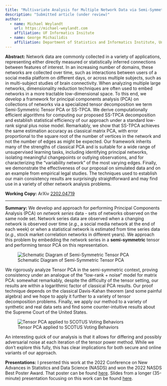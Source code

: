 ```yaml
---
title: "Multivariate Analysis for Multiple Network Data via Semi-Symmetric Tensor PCA"
description: "Submitted article (under review)"
author:
  - name: Michael Weylandt
    url: https://michael-weylandt.com
    affiliation: UF Informatics Insitute
  - name: George Michailidis
    affiliation: Department of Statistics and Informatics Institute, University of Florida
---
```


**Abstract:** Network data are commonly collected in a variety of applications,
representing either directly measured or statistically inferred connections
between features of interest. In an increasing number of domains, these
networks are collected over time, such as interactions between users of a
social media platform on different days, or across multiple subjects, such as
in multi-subject studies of brain connectivity. When analyzing multiple large
networks, dimensionality reduction techniques are often used to embed networks
in a more tractable low-dimensional space. To this end, we develop a framework
for principal components analysis (PCA) on collections of networks via a
specialized tensor decomposition we term Semi-Symmetric Tensor PCA or SS-TPCA.
We derive computationally efficient algorithms for computing our proposed
SS-TPCA decomposition and establish statistical efficiency of our approach
under a standard low-rank signal plus noise model. Remarkably, we show that
SS-TPCA achieves the same estimation accuracy as classical matrix PCA, with
error proportional to the square root of the number of vertices in the network
and not the number of edges as might be expected. Our framework inherits many
of the strengths of classical PCA and is suitable for a wide range of
unsupervised learning tasks, including identifying principal networks,
isolating meaningful changepoints or outlying observations, and for
characterizing the "variability network" of the most varying edges. Finally, we
demonstrate the effectiveness of our proposal on simulated data and on an
example from empirical legal studies. The techniques used to establish our main
consistency results are surprisingly straightforward and may find use in a
variety of other network analysis problems.

**Working Copy:** ArXiv [2202.04719](https://arxiv.org/abs/2202.04719)

<hr>

**Summary:** We develop and approach for performing Principal Components Analysis (PCA) on *network series* data - sets of networks observed on the same node set. Network series data are observed when a changing network is observed over time (*e.g.*, a social media network at the end of each week) or when a statistical network is estimated from time series data (*e.g.*, stock market correlation networks in different years). We approach this problem by embedding the network series in a **semi-symmetric** tensor and performing tensor PCA on this representation. 

![Schematic Diagram of Semi-Symmetric Tensor PCA](../assets/sstpca/schematic.png)

We rigorously analyze Tensor PCA in the semi-symmetric context, proving consistency under an analogue of the "low-rank + noise" model for matrix PCA: somewhat remarkably, despite the difficulty of the tensor setting, our results are within a logarithmic factor of classical PCA results. Our proof technique depends on the classical Davis-Kahan theorem (and some painful algebra) and we hope to apply it further to a variety of tensor decomposition problems. Finally, we apply our method to a variety of synthetic and real data sets and find some counter-intuitive results about the Supreme Court of the United States. 

![Tensor PCA applied to SCOTUS Voting Behaviors](../assets/sstpca/scotus.png)


An interesting quick of our analysis is that it allows for differing and possibly adversarial noise at each iteration of the
tensor power method. While we don't explore this fully, this has clear implications for both secure and online variants
of our approach.

**Presentations:** I presented this work at the 2022 Conference on New Advances in Statistics and Data Science (NASDS) and won the 2022 NASDS Best Poster Award. That poster can be found [here](../assets/sstpca/NASDS_poster.pdf). Slides from a longer (35-minute) presentation focusing on this work can be found [here](../assets/sstpca/sstpca_talk.pdf).
